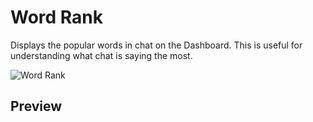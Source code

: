 # Word Rank

Displays the popular words in chat on the Dashboard. This is useful for understanding what chat is saying the most.

![Word Rank](/images/word-rank/menu.png)

## Preview